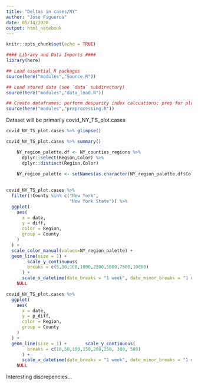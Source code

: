 ```yaml
---
title: "Deltas in cases/NY"
author: "Jose Figueroa"
date: 05/14/2020
output: html_notebook
---
```


```r
knitr::opts_chunk$set(echo = TRUE)
```

```r
#### Library and Data Imports ####
library(here)

## Load essential R packages
source(here("modules","Source.R"))

## Load stored data (see `data` subdirectory)
source(here("modules","data_load.R"))

## Create dataframes; perform desparity index calcuations; prep for plotting
source(here("modules","preprocessing.R"))
```

Dataset will be primarily covid_NY_TS_plot.cases

```r
covid_NY_TS_plot.cases %>% glimpse()
```

```r
covid_NY_TS_plot.cases %>% summary()
```

```r

    NY_region_palette.df <- NY_counties_regions %>%
      dplyr::select(Region,Color) %>% 
      dplyr::distinct(Region,Color)
    
    NY_region_palette <- setNames(as.character(NY_region_palette.df$Color), as.character(NY_region_palette.df$Region))

    
covid_NY_TS_plot.cases %>%
  filter(!County %in% c("New York",
                        "New York State")) %>%
  ggplot(
    aes(
      x = date,
      y = diff,
      color = Region,
      group = County
    )
  ) +
  scale_color_manual(values=NY_region_palette) +
  geom_line(size = 1) + 
        scale_y_continuous(
        breaks = c(5,10,100,1000,2500,5000,7500,10000)
      ) +
      scale_x_datetime(date_breaks = "1 week", date_minor_breaks = "1 day", date_labels = "%b %d") +
    NULL
```

```r
covid_NY_TS_plot.cases %>%
  ggplot(
    aes(
      x = date,
      y = p_diff,
      color = Region,
      group = County
    )
  ) +
  geom_line(size = 1) +       scale_y_continuous(
        breaks = c(10,50,100,150,200,250, 300, 500)
      ) +
      scale_x_datetime(date_breaks = "1 week", date_minor_breaks = "1 day", date_labels = "%b %d") +
    NULL
```

Interesting discrepencies...
